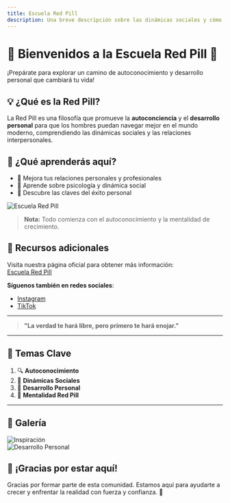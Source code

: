 ```yaml
---
title: Escuela Red Pill
description: Una breve descripción sobre las dinámicas sociales y cómo comprender mejor las relaciones interpersonales.
---
```


# 🌟 Bienvenidos a la Escuela Red Pill 🌟

¡Prepárate para explorar un camino de autoconocimiento y desarrollo personal que cambiará tu vida!

## 💡 ¿Qué es la Red Pill?

La Red Pill es una filosofía que promueve la **autoconciencia** y el **desarrollo personal** para que los hombres puedan navegar mejor en el mundo moderno, comprendiendo las dinámicas sociales y las relaciones interpersonales.

<HeroImage src="https://source.unsplash.com/A-NVHPka9Rk/1920x1280" alt="Hero Image" />

## 🚀 ¿Qué aprenderás aquí?

- 💼 Mejora tus relaciones personales y profesionales
- 🧠 Aprende sobre psicología y dinámica social
- 🔑 Descubre las claves del éxito personal

![Escuela Red Pill](https://source.unsplash.com/featured/?motivation,success)

> **Nota:** Todo comienza con el autoconocimiento y la mentalidad de crecimiento.

## 🔗 Recursos adicionales

Visita nuestra página oficial para obtener más información:  
<a href="https://escuelaredpill.com" target="_blank" className="text-blue-500 underline">Escuela Red Pill</a>

**Síguenos también en redes sociales**:  
- [Instagram](https://www.instagram.com/escuelaredpill)  
- [TikTok](https://www.tiktok.com/@escuelaredpill)  

---

> **"La verdad te hará libre, pero primero te hará enojar."**

---

## 🎯 Temas Clave

1. 🔍 **Autoconocimiento**
2. 💬 **Dinámicas Sociales**
3. 💪 **Desarrollo Personal**
4. 🧩 **Mentalidad Red Pill**

---

<FooterQuote text="Todo empieza con una elección: ¿Tomas la Red Pill?" />

## 📸 Galería

![Inspiración](https://source.unsplash.com/featured/?inspiration)  
![Desarrollo Personal](https://source.unsplash.com/featured/?growth)

## 👏 ¡Gracias por estar aquí!

Gracias por formar parte de esta comunidad. Estamos aquí para ayudarte a crecer y enfrentar la realidad con fuerza y confianza. 🌱
